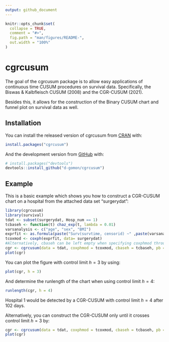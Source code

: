 ```yaml
---
output: github_document
---
```


<!-- README.md is generated from README.Rmd. Please edit that file -->

```r
knitr::opts_chunk$set(
  collapse = TRUE,
  comment = "#>",
  fig.path = "man/figures/README-",
  out.width = "100%"
)
```

# cgrcusum

<!-- badges: start -->
<!-- badges: end -->

The goal of the cgrcusum package is to allow easy applications of continuous time CUSUM procedures on survival data. Specifically, the Biswas \& Kalbfleisch CUSUM (2008) and the CGR-CUSUM (2021).

Besides this, it allows for the construction of the Binary CUSUM chart and funnel plot on survival data as well.

## Installation

You can install the released version of cgrcusum from [CRAN](https://CRAN.R-project.org) with:

``` r
install.packages("cgrcusum")
```

And the development version from [GitHub](https://github.com/) with:

``` r
# install.packages("devtools")
devtools::install_github("d-gomon/cgrcusum")
```
## Example

This is a basic example which shows you how to construct a CGR-CUSUM chart on a hospital from the attached data set "surgerydat":

```r
library(cgrcusum)
library(survival)
tdat <- subset(surgerydat, Hosp_num == 1)
tcbaseh <- function(t) chaz_exp(t, lambda = 0.01)
varsanalysis <- c("age", "sex", "BMI")
exprfit <- as.formula(paste("Surv(survtime, censorid) ~" ,paste(varsanalysis, collapse='+')))
tcoxmod <- coxph(exprfit, data= surgerydat)
#Alternatively, cbaseh can be left empty when specifying coxphmod through coxph()
cgr <- cgrcusum(data = tdat, coxphmod = tcoxmod, cbaseh = tcbaseh, pb = TRUE)
plot(cgr)
```

You can plot the figure with control limit $h = 3$ by using:
```r
plot(cgr, h = 3)
```

And determine the runlength of the chart when using control limit $h = 4$:
```r
runlength(cgr, h = 4)
```

Hospital 1 would be detected by a CGR-CUSUM with control limit $h = 4$ after $102$ days.


Alternatively, you can construct the CGR-CUSUM only until it crosses control limit $h = 3$ by:
```r
cgr <- cgrcusum(data = tdat, coxphmod = tcoxmod, cbaseh = tcbaseh, pb = TRUE, h = 3)
plot(cgr)
```



